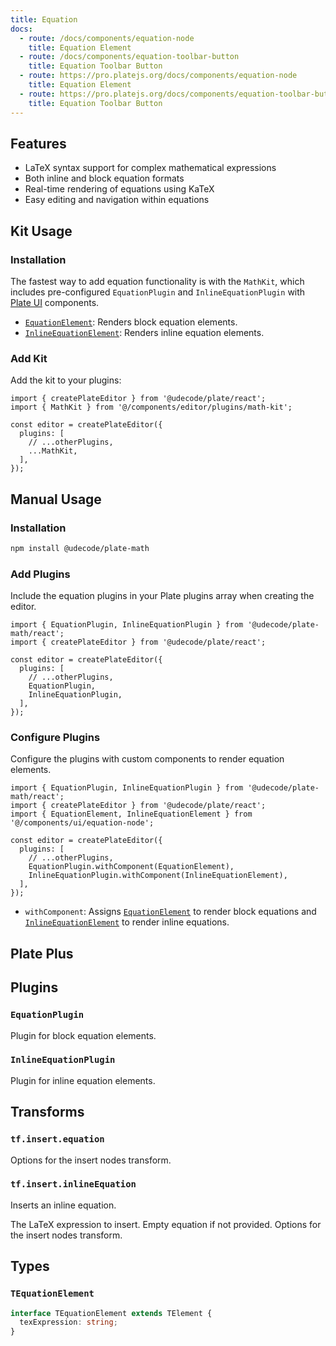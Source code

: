 ```yaml
---
title: Equation
docs:
  - route: /docs/components/equation-node
    title: Equation Element
  - route: /docs/components/equation-toolbar-button
    title: Equation Toolbar Button
  - route: https://pro.platejs.org/docs/components/equation-node
    title: Equation Element
  - route: https://pro.platejs.org/docs/components/equation-toolbar-button
    title: Equation Toolbar Button
---
```


<ComponentPreview name="equation-demo" />

<PackageInfo>

## Features

- LaTeX syntax support for complex mathematical expressions
- Both inline and block equation formats
- Real-time rendering of equations using KaTeX
- Easy editing and navigation within equations

</PackageInfo>

## Kit Usage

<Steps>

### Installation

The fastest way to add equation functionality is with the `MathKit`, which includes pre-configured `EquationPlugin` and `InlineEquationPlugin` with [Plate UI](/docs/installation/plate-ui) components.

<ComponentSource name="math-kit" />

- [`EquationElement`](/docs/components/equation-node): Renders block equation elements.
- [`InlineEquationElement`](/docs/components/equation-node): Renders inline equation elements.

### Add Kit

Add the kit to your plugins:

```tsx
import { createPlateEditor } from '@udecode/plate/react';
import { MathKit } from '@/components/editor/plugins/math-kit';

const editor = createPlateEditor({
  plugins: [
    // ...otherPlugins,
    ...MathKit,
  ],
});
```

</Steps>

## Manual Usage

<Steps>

### Installation

```bash
npm install @udecode/plate-math
```

### Add Plugins

Include the equation plugins in your Plate plugins array when creating the editor.

```tsx
import { EquationPlugin, InlineEquationPlugin } from '@udecode/plate-math/react';
import { createPlateEditor } from '@udecode/plate/react';

const editor = createPlateEditor({
  plugins: [
    // ...otherPlugins,
    EquationPlugin,
    InlineEquationPlugin,
  ],
});
```

### Configure Plugins

Configure the plugins with custom components to render equation elements.

```tsx
import { EquationPlugin, InlineEquationPlugin } from '@udecode/plate-math/react';
import { createPlateEditor } from '@udecode/plate/react';
import { EquationElement, InlineEquationElement } from '@/components/ui/equation-node';

const editor = createPlateEditor({
  plugins: [
    // ...otherPlugins,
    EquationPlugin.withComponent(EquationElement),
    InlineEquationPlugin.withComponent(InlineEquationElement),
  ],
});
```

- `withComponent`: Assigns [`EquationElement`](/docs/components/equation-node) to render block equations and [`InlineEquationElement`](/docs/components/equation-node) to render inline equations.

</Steps>

## Plate Plus

<ComponentPreviewPro name="equation-pro" />

## Plugins

### `EquationPlugin`

Plugin for block equation elements.

### `InlineEquationPlugin`

Plugin for inline equation elements.

## Transforms

### `tf.insert.equation`

<API name="insert.equation">
<APIOptions type="InsertNodesOptions">
    Options for the insert nodes transform.
</APIOptions>
</API>

### `tf.insert.inlineEquation`

Inserts an inline equation.

<API name="insert.inlineEquation">
<APIParameters>
  <APIItem name="texExpression" type="string" optional>
    The LaTeX expression to insert. Empty equation if not provided.
  </APIItem>
  <APIItem name="options" type="InsertNodesOptions" optional>
    Options for the insert nodes transform.
  </APIItem>
</APIParameters>
</API>

## Types

### `TEquationElement`

```typescript
interface TEquationElement extends TElement {
  texExpression: string;
}
```